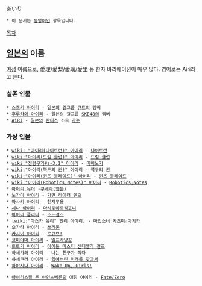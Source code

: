 あいり

 * 이 문서는 [[동명이인]] 항목입니다.

[[목차]]

== [[일본]]의 이름 ==
[[여성]] 이름으로, 愛理/愛梨/愛璃/愛里 등 한자 바리에이션이 매우 많다. 영어로는 Airi라고 쓴다.

=== 실존 인물 ===
 * [[스즈키 아이리]] - [[일본]]의 [[걸그룹]] [[큐트]]의 멤버
 * [[후루카와 아이리]] - 일본의 걸그룹 [[SKE48]]의 멤버
 * [[AiRI]] - [[일본]]의 [[란티스]] 소속 [[가수]]
=== 가상 인물 ===
 * [[wiki: "아이리(나이트런)" 아이리]] - [[나이트런]]
 * [[wiki:"아이리(드림 클럽)" 아이리]] - [[드림 클럽]]
 * [[wiki:"정령무기#s-3.1" 아이리]] - [[마비노기]]
 * [[wiki:"아이리(북두의 권)" 아이리]] - [[북두의 권]]
 * [[wiki:"아이리(퀸즈 블레이드)" 아이리]] - [[퀸즈 블레이드]]
 * [[wiki:"아이리(Robotics;Notes)" 아이리]] - [[Robotics;Notes]]
 * [[아이리 유이]] -[[쿠베라(웹툰)]]
 * [[노가미 아이리]] - [[가면 라이더 덴오]]
 * [[마사키 아이리]] - [[천지무용]]
 * [[세나 아이리]] - [[마시로이로심포니]]
 * [[아이리 플리나]] - [[소드걸스]]
 * [wiki:"아스카 유리" 안리 아이리] - [[마법소녀 카즈미☆마기카]]
 * 오가타 아이리 - [[쓰리몬]]
 * [[카시이 아이리]] - [[로큐브!]]
 * [[코미야마 아이리]] - [[엘프사냥꾼]]
 * [[토토키 아이리]] - [[아이돌 마스터 신데렐라 걸즈]]
 * 하세가와 아이리 - [[나는 친구가 적다]]
 * 하세쿠라 아이리 - [[잃어버린 미래를 찾아서]]
 * [[하야시다 아이리]] - [[Wake Up, Girls!]]

 * [[아이리스필 폰 아인츠베른]]의 애칭 아이리 - [[Fate/Zero]]
